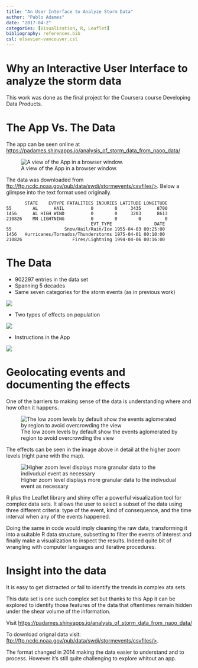 ```yaml
---
title: "An User Interface to Analyze Storm Data"
author: "Pablo Adames"
date: "2017-04-2"
categories: [Visualization, R, Leaflet]
bibliography: references.bib
csl: elsevier-vancouver.csl
---
```



# Why an Interactive User Interface to analyze the storm data


This work was done as the final project for the Coursera course Developing Data Products.

# The App Vs. The Data

The app can be seen online at <https://padames.shinyapps.io/analysis_of_storm_data_from_naoo_data/>

![A view of the App in a browser window.](images/pitch0.png)

The data was downloaded from [ftp://ftp.ncdc.noaa.gov/pub/data/swdi/stormevents/csvfiles/\>](ftp://ftp.ncdc.noaa.gov/pub/data/swdi/stormevents/csvfiles/). Below a glimpse into the text format used originally.

```         
       STATE    EVTYPE FATALITIES INJURIES LATITUDE LONGITUDE
55        AL      HAIL          0        0     3435      8700
1456      AL HIGH WIND          0        0     3203      8613
210826    MN LIGHTNING          0        0        0         0
                                EVT_TYPE                DATE
55                    Snow/Hail/Rain/Ice 1955-04-03 00:25:00
1456   Hurricanes/Tornados/Thunderstorms 1975-04-01 00:10:00
210826                   Fires/Lightning 1994-04-06 00:16:00
```

# The Data

-   902297 entries in the data set
-   Spanning 5 decades
-   Same seven categories for the storm events (as in previous work)

![](images/pitch1.png)

-   Two types of effects on population

![](images/pitch2.png)

-   Instructions in the App

![](images/pitch3.png)

# Geolocating events and documenting the effects

One of the barriers to making sense of the data is understanding where and how often it happens.

![The low zoom levels by default show the events aglomerated by region to avoid overcrowding the view](images/pitch4.png "Effects aglomerated at low zoom")

The effects can be seen in the image above in detail at the higher zoom levels (right pane with the map).

![Higher zoom level displays more granular data to the indivudual event as necessary](images/pitch6.png "Distinguishable effects at high zoom")

R plus the Leaflet library and shiny offer a powerful visualization tool for complex data sets. It allows the user to select a subset of the data using three different criteria: type of the event, kind of consequence, and the time interval when any of the events happened.

Doing the same in code would imply cleaning the raw data, transforming it into a suitable R data structure, subsetting to filter the events of interest and finally make a visualization to inspect the results. Indeed quite bit of wrangling with computer languages and iterative procedures.

# Insight into the data

It is easy to get distracted or fail to identify the trends in complex ata sets.

This data set is one such complex set but thanks to this App it can be explored to identify those features of the data that oftentimes remain hidden under the shear volume of the information.

Visit <https://padames.shinyapps.io/analysis_of_storm_data_from_naoo_data/>

To download orignal data visit: [ftp://ftp.ncdc.noaa.gov/pub/data/swdi/stormevents/csvfiles/\>](ftp://ftp.ncdc.noaa.gov/pub/data/swdi/stormevents/csvfiles/).

The format changed in 2014 making the data easier to understand and to process. However it's still quite challenging to explore whitout an app.